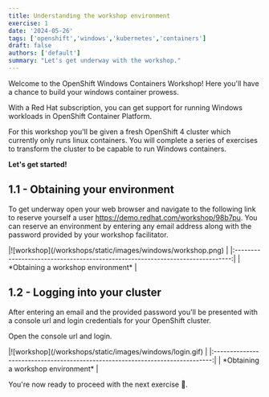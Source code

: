 ```yaml
---
title: Understanding the workshop environment
exercise: 1
date: '2024-05-26'
tags: ['openshift','windows','kubernetes','containers']
draft: false
authors: ['default']
summary: "Let's get underway with the workshop."
---
```


Welcome to the OpenShift Windows Containers Workshop! Here you'll have a chance to build your windows container prowess.  

With a Red Hat subscription, you can get support for running Windows workloads in OpenShift Container Platform.

For this workshop you'll be given a fresh OpenShift 4 cluster which currently only runs linux containers. You will complete a series of exercises to transform the cluster to be capable to run Windows containers.

**Let's get started!**


## 1.1 - Obtaining your environment

To get underway open your web browser and navigate to the following link to reserve yourself a user https://demo.redhat.com/workshop/98b7pu.  You can reserve an environment by entering any email address along with the password provided by your workshop facilitator.

<Zoom>
|![workshop](/workshops/static/images/windows/workshop.png)                     | 
|:-----------------------------------------------------------------------------:|
| *Obtaining a workshop environment*                                            |
</Zoom>


## 1.2 - Logging into your cluster

After entering an email and the provided password you'll be presented with a console url and login credentials for your OpenShift cluster.

Open the console url and login. 

<Zoom>
|![workshop](/workshops/static/images/windows/login.gif)                        | 
|:-----------------------------------------------------------------------------:|
| *Obtaining a workshop environment*                                            |
</Zoom>

You're now ready to proceed with the next exercise 🎉.
